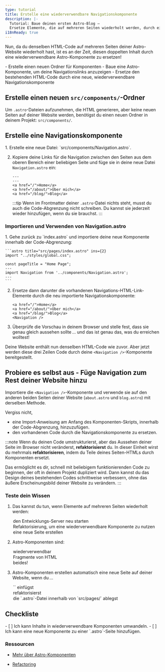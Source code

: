 ```yaml
---
type: tutorial
title: Erstelle eine wiederverwendbare Navigationskomponente
description: |-
  Tutorial: Baue deinen ersten Astro-Blog —
  Ersetze Elemente, die auf mehreren Seiten wiederholt werden, durch eine wiederverwendbare Komponente
i18nReady: true
---
```



Nun, da du denselben HTML-Code auf mehreren Seiten deiner Astro-Website wiederholt hast, ist es an der Zeit, diesen doppelten Inhalt durch eine wiederverwendbare Astro-Komponente zu ersetzen!

<PreCheck>
  - Erstelle einen neuen Ordner für Komponenten
  - Baue eine Astro-Komponente, um deine Navigationslinks anzuzeigen
  - Ersetze den bestehenden HTML-Code durch eine neue, wiederverwendbare Navigationskomponente
</PreCheck>

## Erstelle einen neuen `src/components/`-Ordner

Um `.astro`-Dateien aufzunehmen, die HTML generieren, aber keine neuen Seiten auf deiner Website werden, benötigst du einen neuen Ordner in deinem Projekt: `src/components/`.

## Erstelle eine Navigationskomponente

<Steps>
1. Erstelle eine neue Datei: `src/components/Navigation.astro`.

2. Kopiere deine Links für die Navigation zwischen den Seiten aus dem oberen Bereich einer beliebigen Seite und füge sie in deine neue Datei `Navigation.astro` ein:

    ```astro title="src/components/Navigation.astro" "---"
    ---
    ---
    <a href="/">Home</a>
    <a href="/about/">Über mich</a>
    <a href="/blog/">Blog</a>
    ```
    :::tip
    Wenn im Frontmatter deiner `.astro`-Datei nichts steht, musst du auch die Code-Abgrenzung nicht schreiben. Du kannst sie jederzeit wieder hinzufügen, wenn du sie brauchst.
    :::
</Steps>

### Importieren und Verwenden von Navigation.astro

<Steps>
1. Gehe zurück zu `index.astro` und importiere deine neue Komponente innerhalb der Code-Abgrenzung:

    ```astro title="src/pages/index.astro" ins={2}
    import "../styles/global.css";
    
    const pageTitle = "Home Page";
    ---
    import Navigation from '../components/Navigation.astro';
    ---
    ```

2. Ersetze dann darunter die vorhandenen Navigations-HTML-Link-Elemente durch die neu importierte Navigationskomponente:

    ```astro title="src/pages/index.astro" del={1-3} ins={4}
    <a href="/">Home</a>
    <a href="/about/">Über mich</a>
    <a href="/blog/">Blog</a>
    <Navigation />
    ```

3. Überprüfe die Vorschau in deinem Browser und stelle fest, dass sie genau gleich aussehen sollte … und das ist genau das, was du erreichen wolltest!
</Steps>

Deine Website enthält nun denselben HTML-Code wie zuvor. Aber jetzt werden diese drei Zeilen Code durch deine `<Navigation />`-Komponente bereitgestellt.

<Box icon="puzzle-piece">

## Probiere es selbst aus - Füge Navigation zum Rest deiner Website hinzu

Importiere die `<Navigation />`-Komponente und verwende sie auf den anderen beiden Seiten deiner Website (`about.astro` und `blog.astro`) mit derselben Methode.

Vergiss nicht,
- eine Import-Anweisung am Anfang des Komponenten-Skripts, innerhalb der Code-Abgrenzung, hinzuzufügen.
- den vorhandenen Code durch die Navigationskomponente zu ersetzen.

</Box>

:::note
Wenn du deinen Code umstrukturierst, aber das Aussehen deiner Seite im Browser nicht veränderst, **refaktorisierst** du. In dieser Einheit wirst du mehrmals **refaktorisieren**, indem du Teile deines Seiten-HTMLs durch Komponenten ersetzt.

Das ermöglicht es dir, schnell mit beliebigem funktionierenden Code zu beginnen, der oft in deinem Projekt dupliziert wird. Dann kannst du das Design deines bestehenden Codes schrittweise verbessern, ohne das äußere Erscheinungsbild deiner Website zu verändern.
:::


<Box icon="question-mark">

### Teste dein Wissen


1. Das kannst du tun, wenn Elemente auf mehreren Seiten wiederholt werden:
    <MultipleChoice>
      <Option>
        den Entwicklungs-Server neu starten
      </Option>
      <Option isCorrect>
        Refaktorisierung, um eine wiederverwendbare Komponente zu nutzen
      </Option>
      <Option>
        eine neue Seite erstellen
      </Option>
    </MultipleChoice>

2. Astro-Komponenten sind:
    <MultipleChoice>
      <Option>
        wiederverwendbar
      </Option>
      <Option>
        Fragmente von HTML
      </Option>
      <Option isCorrect>
        beides!
      </Option>
    </MultipleChoice>

3. Astro-Komponenten erstellen automatisch eine neue Seite auf deiner Website, wenn du …
    <MultipleChoice>
      <Option>
        `<html></html>` einfügst
      </Option>
      <Option>
        refaktorisierst
      </Option>
      <Option isCorrect>
        die `.astro`-Datei innerhalb von `src/pages/` ablegst
      </Option>
    </MultipleChoice>
</Box>

<Box icon="check-list">

## Checkliste

<Checklist>
- [ ] Ich kann Inhalte in wiederverwendbare Komponenten umwandeln.
- [ ] Ich kann eine neue Komponente zu einer `.astro`-Seite hinzufügen.
</Checklist>

</Box>

### Ressourcen

- [Mehr über Astro-Komponenten](/de/basics/astro-components/)

- [Refactoring](https://refactoring.com/) <Badge class="neutral-badge" text="extern" />
